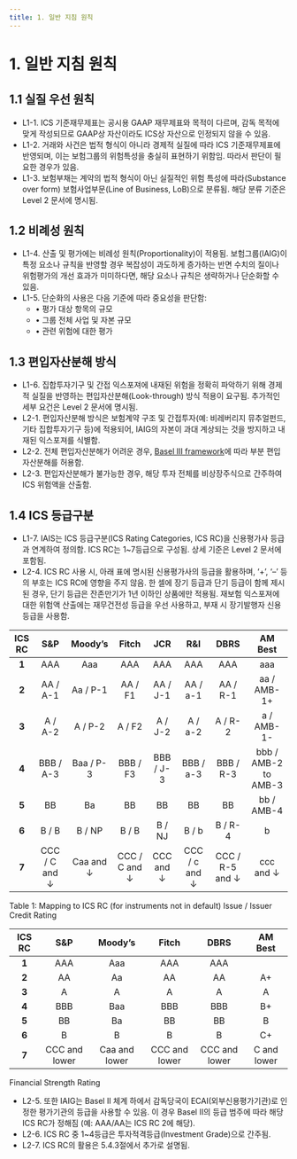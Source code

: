 ```yaml
---
title: 1. 일반 지침 원칙
---
```

# 1. 일반 지침 원칙

## 1.1 실질 우선 원칙 
- L1-1. ICS 기준재무제표는 공시용 GAAP 재무제표와 목적이 다르며, 감독 목적에 맞게 작성되므로 GAAP상 자산이라도 ICS상 자산으로 인정되지 않을 수 있음.
- L1-2. 거래와 사건은 법적 형식이 아니라 경제적 실질에 따라 ICS 기준재무제표에 반영되며, 이는 보험그룹의 위험특성을 충실히 표현하기 위함임. 따라서 판단이 필요한 경우가 있음.
- L1-3. 보험부채는 계약의 법적 형식이 아닌 실질적인 위험 특성에 따라(Substance over form) 보험사업부문(Line of Business, LoB)으로 분류됨. 해당 분류 기준은 Level 2 문서에 명시됨.

## 1.2 비례성 원칙 
- L1-4. 산출 및 평가에는 비례성 원칙(Proportionality)이 적용됨. 보험그룹(IAIG)이 특정 요소나 규칙을 반영할 경우 복잡성이 과도하게 증가하는 반면 수치의 질이나 위험평가의 개선 효과가 미미하다면, 해당 요소나 규칙은 생략하거나 단순화할 수 있음.
- L1-5. 단순화의 사용은 다음 기준에 따라 중요성을 판단함:
    - • 평가 대상 항목의 규모
    - • 그룹 전체 사업 및 자본 규모
    - • 관련 위험에 대한 평가

## 1.3 편입자산분해 방식 
- L1-6. 집합투자기구 및 간접 익스포져에 내재된 위험을 정확히 파악하기 위해 경제적 실질을 반영하는 편입자산분해(Look-through) 방식 적용이 요구됨. 추가적인 세부 요건은 Level 2 문서에 명시됨.
- L2-1. 편입자산분해 방식은 보험계약 구조 및 간접투자(예: 비레버리지 뮤추얼펀드, 기타 집합투자기구 등)에 적용되어, IAIG의 자본이 과대 계상되는 것을 방지하고 내재된 익스포져를 식별함.
- L2-2. 전체 편입자산분해가 어려운 경우, [Basel III framework](https://www.bis.org/publ/bcbs266.htm)에 따라 부분 편입자산분해를 허용함.
- L2-3. 편입자산분해가 불가능한 경우, 해당 투자 전체를 비상장주식으로 간주하여 ICS 위험액을 산출함.

## 1.4 ICS 등급구분
- L1-7. IAIS는 ICS 등급구분(ICS Rating Categories, ICS RC)을 신용평가사 등급과 연계하여 정의함. ICS RC는 1~7등급으로 구성됨. 상세 기준은 Level 2 문서에 포함됨.
- L2-4. ICS RC 사용 시, 아래 표에 명시된 신용평가사의 등급을 활용하며, ‘+’, ‘–’ 등의 부호는 ICS RC에 영향을 주지 않음. 한 셀에 장기 등급과 단기 등급이 함께 제시된 경우, 단기 등급은 잔존만기가 1년 이하인 상품에만 적용됨. 재보험 익스포져에 대한 위험액 산출에는 재무건전성 등급을 우선 사용하고, 부재 시 장기발행자 신용등급을 사용함.

| **ICS RC** | **S&P**        | **Moody’s**     | **Fitch**         | **JCR**          | **R&I**           | **DBRS**         | **AM Best**            |
|:---------:|:--------------:|:---------------:|:-----------------:|:----------------:|:-----------------:|:----------------:|:-----------------------:|
| **1**     | AAA            | Aaa             | AAA               | AAA              | AAA               | AAA              | aaa                     |
| **2**     | AA / A-1       | Aa / P-1        | AA / F1           | AA / J-1         | AA / a-1          | AA / R-1         | aa / AMB-1+             |
| **3**     | A / A-2        | A / P-2         | A / F2            | A / J-2          | A / a-2           | A / R-2          | a / AMB-1-              |
| **4**     | BBB / A-3      | Baa / P-3       | BBB / F3          | BBB / J-3        | BBB / a-3         | BBB / R-3        | bbb / AMB-2 to AMB-3    |
| **5**     | BB             | Ba              | BB                | BB               | BB                | BB               | bb / AMB-4              |
| **6**     | B / B          | B / NP          | B / B             | B / NJ           | B / b             | B / R-4          | b                       |
| **7**     | CCC / C and ↓  | Caa and ↓       | CCC / C and ↓     | CCC and ↓        | CCC / c and ↓     | CCC / R-5 and ↓  | ccc and ↓               |

<GCaption>Table 1: Mapping to ICS RC (for instruments not in default) Issue / Issuer Credit Rating</GCaption>

| **ICS RC** | **S&P**         | **Moody’s**      | **Fitch**         | **DBRS**         | **AM Best**     |
|:---------:|:---------------:|:----------------:|:-----------------:|:----------------:|:---------------:|
| **1**     | AAA             | Aaa              | AAA               | AAA              |                 |
| **2**     | AA              | Aa               | AA                | AA               | A+              |
| **3**     | A               | A                | A                 | A                | A               |
| **4**     | BBB             | Baa              | BBB               | BBB              | B+              |
| **5**     | BB              | Ba               | BB                | BB               | B               |
| **6**     | B               | B                | B                 | B                | C+              |
| **7**     | CCC and lower   | Caa and lower    | CCC and lower     | CCC and lower    | C and lower     |

<GCaption>Financial Strength Rating</GCaption>

- L2-5. 또한 IAIG는 Basel II 체계 하에서 감독당국이 ECAI(외부신용평가기관)로 인정한 평가기관의 등급을 사용할 수 있음. 이 경우 Basel II의 등급 범주에 따라 해당 ICS RC가 정해짐 (예: AAA/AA는 ICS RC 2에 해당).
- L2-6. ICS RC 중 1~4등급은 투자적격등급(Investment Grade)으로 간주됨.
- L2-7. ICS RC의 활용은 5.4.3절에서 추가로 설명됨.
